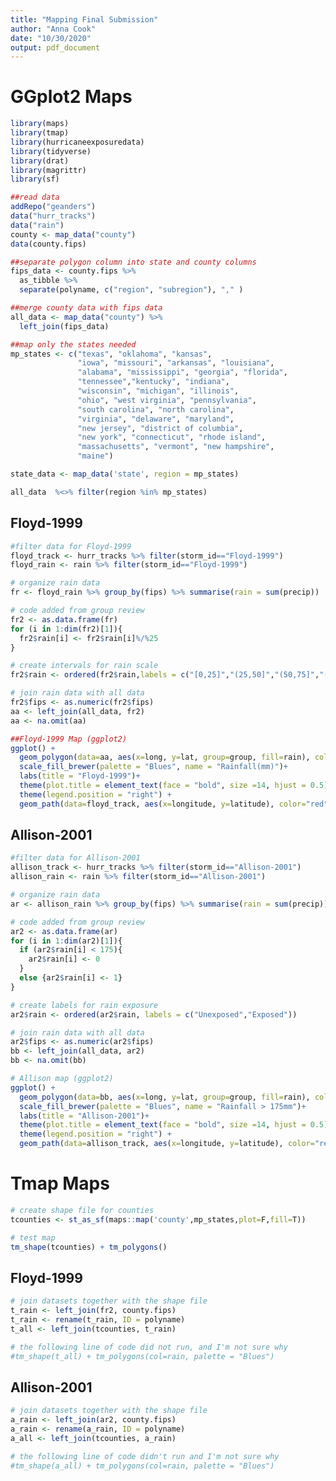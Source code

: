 ```yaml
---
title: "Mapping Final Submission"
author: "Anna Cook"
date: "10/30/2020"
output: pdf_document
---
```

# GGplot2 Maps
```r
library(maps)
library(tmap)
library(hurricaneexposuredata)
library(tidyverse)
library(drat)
library(magrittr)
library(sf)
```


```r
##read data
addRepo("geanders")
data("hurr_tracks")
data("rain")
county <- map_data("county")   
data(county.fips)
```


```r
##separate polygon column into state and county columns
fips_data <- county.fips %>%
  as_tibble %>% 
  separate(polyname, c("region", "subregion"), "," )

##merge county data with fips data
all_data <- map_data("county") %>% 
  left_join(fips_data)
```


```r
##map only the states needed
mp_states <- c("texas", "oklahoma", "kansas",
               "iowa", "missouri", "arkansas", "louisiana",
               "alabama", "mississippi", "georgia", "florida",
               "tennessee","kentucky", "indiana", 
               "wisconsin", "michigan", "illinois",
               "ohio", "west virginia", "pennsylvania",
               "south carolina", "north carolina", 
               "virginia", "delaware", "maryland",
               "new jersey", "district of columbia", 
               "new york", "connecticut", "rhode island",
               "massachusetts", "vermont", "new hampshire",
               "maine")

state_data <- map_data('state', region = mp_states)

all_data  %<>% filter(region %in% mp_states)
```

## Floyd-1999
```r
#filter data for Floyd-1999
floyd_track <- hurr_tracks %>% filter(storm_id=="Floyd-1999")
floyd_rain <- rain %>% filter(storm_id=="Floyd-1999")

# organize rain data
fr <- floyd_rain %>% group_by(fips) %>% summarise(rain = sum(precip))
```


```r
# code added from group review
fr2 <- as.data.frame(fr)
for (i in 1:dim(fr2)[1]){
  fr2$rain[i] <- fr2$rain[i]%/%25
}

# create intervals for rain scale
fr2$rain <- ordered(fr2$rain,labels = c("[0,25]","(25,50]","(50,75]","(75,100]","(100,125]","(125,150]","(150,175]","(175,200]","(200,220]"))
```


```r
# join rain data with all data
fr2$fips <- as.numeric(fr2$fips)
aa <- left_join(all_data, fr2)
aa <- na.omit(aa)
```


```r
##Floyd-1999 Map (ggplot2)
ggplot() +
  geom_polygon(data=aa, aes(x=long, y=lat, group=group, fill=rain), color="black", size=0.05) +
  scale_fill_brewer(palette = "Blues", name = "Rainfall(mm)")+
  labs(title = "Floyd-1999")+
  theme(plot.title = element_text(face = "bold", size =14, hjust = 0.5)) +
  theme(legend.position = "right") +
  geom_path(data=floyd_track, aes(x=longitude, y=latitude), color="red", size=0.5)
```

## Allison-2001
```r
#filter data for Allison-2001
allison_track <- hurr_tracks %>% filter(storm_id=="Allison-2001")
allison_rain <- rain %>% filter(storm_id=="Allison-2001")

# organize rain data
ar <- allison_rain %>% group_by(fips) %>% summarise(rain = sum(precip))
```


```r
# code added from group review
ar2 <- as.data.frame(ar)
for (i in 1:dim(ar2)[1]){
  if (ar2$rain[i] < 175){
    ar2$rain[i] <- 0
  }
  else {ar2$rain[i] <- 1}
}

# create labels for rain exposure
ar2$rain <- ordered(ar2$rain, labels = c("Unexposed","Exposed"))

# join rain data with all data
ar2$fips <- as.numeric(ar2$fips)
bb <- left_join(all_data, ar2)
bb <- na.omit(bb)
```


```r
# Allison map (ggplot2)
ggplot() +
  geom_polygon(data=bb, aes(x=long, y=lat, group=group, fill=rain), color="black", size=0.05) +
  scale_fill_brewer(palette = "Blues", name = "Rainfall > 175mm")+
  labs(title = "Allison-2001")+
  theme(plot.title = element_text(face = "bold", size =14, hjust = 0.5)) +
  theme(legend.position = "right") +
  geom_path(data=allison_track, aes(x=longitude, y=latitude), color="red", size=0.5)
```

# Tmap Maps
```r
# create shape file for counties
tcounties <- st_as_sf(maps::map('county',mp_states,plot=F,fill=T))

# test map
tm_shape(tcounties) + tm_polygons()
```

## Floyd-1999
```r
# join datasets together with the shape file
t_rain <- left_join(fr2, county.fips)
t_rain <- rename(t_rain, ID = polyname)
t_all <- left_join(tcounties, t_rain)

# the following line of code did not run, and I'm not sure why
#tm_shape(t_all) + tm_polygons(col=rain, palette = "Blues")
```

## Allison-2001
```r
# join datasets together with the shape file
a_rain <- left_join(ar2, county.fips)
a_rain <- rename(a_rain, ID = polyname)
a_all <- left_join(tcounties, a_rain)

# the following line of code didn't run and I'm not sure why
#tm_shape(a_all) + tm_polygons(col=rain, palette = "Blues")
```


